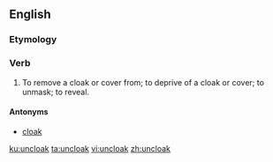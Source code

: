 ==English==

===Etymology===
{{prefix|un|cloak}}

===Verb===
{{en-verb}}

# {{context|transitive|lang=en}} To remove a cloak or cover from; to deprive of a cloak or cover; to unmask; to reveal.

====Antonyms====
* [[cloak]]

[[ku:uncloak]]
[[ta:uncloak]]
[[vi:uncloak]]
[[zh:uncloak]]